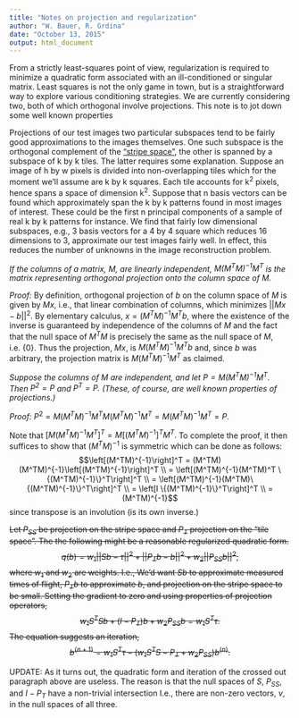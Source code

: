 ```yaml
---
title: "Notes on projection and regularization"
author: "W. Bauer, R. Grdina"
date: "October 13, 2015"
output: html_document
---
```


From a strictly least-squares point of view, regularization is required to minimize a quadratic form associated with an ill-conditioned or singular matrix. Least squares is not the only game in town, but is a straightforward way to explore various conditioning strategies. We are currently considering two, both of which orthogonal involve projections. This note is to jot down some well known properties 

Projections of our test images two particular subspaces tend to be fairly good approximations to the images themselves. One such subspace is the orthogonal complement of the ["stripe space"](proj_on_perp_of_stripes.html), the other is spanned by a subspace of k by k tiles. The latter requires some explanation. Suppose an image of h by w pixels is divided into non-overlapping tiles which for the moment we'll assume are k by k squares. Each tile accounts for k^2^ pixels, hence spans a space of dimension k^2^. Suppose that n basis vectors can be found which approximately span the k by k patterns found in most images of interest. These could be the first n principal components of a sample of real k by k patterns for instance. We find that fairly low dimensional subspaces, e.g., 3 basis vectors for a 4 by 4 square which reduces 16 dimensions to 3, approximate our test images fairly well. In effect, this reduces the number of unknowns in the image reconstruction problem.

*If the columns of a matrix, $M$, are linearly independent, $M(M^TM)^{-1}M^T$ is the matrix representing orthogonal projection onto the column space of $M$.*

*Proof:* By definition, orthogonal projection of $b$ on the column space of $M$ is given by $Mx$, i.e., that linear combination of columns, which minimizes $||Mx-b||^2$. By elementary calculus, $x = (M^TM)^{-1}M^Tb,$ where the existence of the inverse is guaranteed by independence of the columns of $M$ and the fact that the null space of $M^TM$ is precisely the same as the null space of $M$, i.e. $\{0\}.$ Thus the projection, $Mx$, is $M(M^TM)^{-1}M^Tb$ and, since $b$ was arbitrary, the projection matrix is $M(M^TM)^{-1}M^T$ as claimed.

*Suppose the columns of $M$ are independent, and let $P = M(M^TM)^{-1}M^T.$ Then $P^2 = P$ and $P^T = P.$ (These, of course, are well known properties of projections.)*

*Proof:* $P^2 = M(M^TM)^{-1}M^TM(M^TM)^{-1}M^T = M(M^TM)^{-1}M^T = P.$

Note that $\left[M(M^TM)^{-1}M^T\right]^T = M\left[(M^TM)^{-1}\right]^TM^T.$ To complete the proof, it then suffices to show that $(M^TM)^{-1}$ is symmetric which can be done as follows:$$\left[(M^TM)^{-1}\right]^T = (M^TM)(M^TM)^{-1}\left[(M^TM)^{-1}\right]^T \\
= \left[(M^TM)^{-1}(M^TM)^T \{(M^TM)^{-1}\}^T\right]^T \\
= \left[(M^TM)^{-1}(M^TM)\{(M^TM)^{-1}\}^T\right]^T \\
= \left[I \{(M^TM)^{-1}\}^T\right]^T \\
= (M^TM)^{-1}$$since transpose is an involution (is its own inverse.)

~~Let $P_{SS}$ be projection on the stripe space and $P_{T}$ projection on the "tile space". The the following might be a reasonable regularized quadratic form.$$q(b) = w_1||Sb-\tau||^2 + ||P_Tb - b||^2 + w_2||P_{SS}b||^2,$$where $w_1$ and $w_2$ are weights. I.e., We'd want $Sb$ to approximate measured times of flight, $P_Tb$ to approximate $b,$ and projection on the stripe space to be small. Setting the gradient to zero and using properties of projection operators,$$w_1S^TSb + (I-P_T)b + w_2P_{SS}b = w_1S^T\tau.$$The equation suggests an iteration,$$b^{(n+1)} = w_1S^T\tau - \left(w_1S^TS - P_T + w_2P_{SS}\right)b^{(n)}.$$~~

UPDATE: As it turns out, the quadratic form and iteration of the crossed out paragraph above are useless. The reason is that the null spaces of $S$, $P_{SS}$, and $I-P_T$ have a non-trivial intersection I.e., there are non-zero vectors, $v$, in the null spaces of all three.
